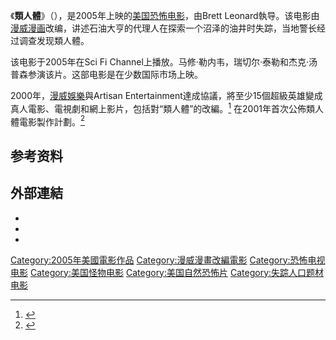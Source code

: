 {{Infobox film
| name           = 類人體
| original_name       = {{lang|en|''Man-Thing''}}
| image          = 
| alt            = 
| caption        = 在Lions Gate Entertainment的DVD
| film name      = 
| director       = [[Brett_Leonard|Brett Leonard]]
| producer       = {{Plainlist|
* [[Avi_Arad|Avi Arad]]
* Scott Karol
* [[Gimel_Everett|Gimel Everett]]
* Christopher Petzel}}
| writer         = Hans Rodionoff
| screenplay     = 
| story          = 
| based on       = {{Based on|{{link-en|類人體|Man-Thing}}}}
| starring       = {{Plainlist|
* [[Steve_Bastoni|Steve Bastoni]]
* [[Rachael_Taylor|Rachael Taylor]]
* [[艾歷克斯·奧洛林|艾歷克斯·奧洛林]]
* [[Rawiri_Paratene|Rawiri Paratene]]
* [[Jack_Thompson_(actor)|Jack Thompson]]
* [[Robert_Mammone|Robert Mammone]]
* [[Matthew_Le_Nevez|Matthew Le Nevez]]}}
| narrator       = 
| music          = Roger Mason
| cinematography = Steve Arnold
| editing        = Martin Connor
| studio         = Lions Gate Films <br> Fierce Entertainment <br> [[Marvel_Entertainment|Marvel Entertainment]] <br> Screenland Movieworld
| distributor    = Lions Gate Films
| released       = {{film date|2005|04|21|[[新加坡|新加坡]]}}
| runtime        = 97分钟
| country        = [[美国|美国]]
| language       = 英语
| budget         = 750万美元
| gross          = 110万美元<ref>{{cite web|url = http://www.boxofficemojo.com/movies/?page=intl&id=man-thing.htm|title = ''Man-Thing''|publisher = Box Office Mojo|website = boxofficemojo.com|accessdate = 25 August 2015|archive-date = 2018-06-12|archive-url = https://web.archive.org/web/20180612141129/http://www.boxofficemojo.com/movies/?page=intl&id=man-thing.htm|dead-url = no}}</ref>
}}
《'''類人體'''》（{{lang-en|''Man-Thing''}}），是2005年上映的[[美国|美国]][[恐怖片|恐怖电影]]，由Brett Leonard執导。该电影由[[漫威漫画|漫威漫画]]{{link-en|類人體|Man-Thing|同名漫画}}改编，讲述石油大亨的代理人在探索一个沼泽的油井时失踪，当地警长经过调查发现類人體。

该电影于2005年在Sci Fi Channel上播放。马修·勒内韦，瑞切尔·泰勒和杰克·汤普森参演该片。这部电影是在少数国际市场上映。

2000年，[[漫威娛樂|漫威娛樂]]與Artisan Entertainment達成協議，將至少15個超級英雄變成真人電影、電視劇和網上影片，包括對“類人體”的改編。<ref>{{cite news|last1=Fleming|first1=Michael|title=Artisan deal a real Marvel|url=http://variety.com/2000/film/news/artisan-deal-a-real-marvel-1117781709/|accessdate=May 10, 2016|work=Variety|agency=Deadline Hollywood|date=May 16, 2000|archive-date=2017-09-22|archive-url=https://web.archive.org/web/20170922150848/http://variety.com/2000/film/news/artisan-deal-a-real-marvel-1117781709/|dead-url=no}}</ref>
在2001年首次公佈類人體電影製作計劃。<ref name=schroeder2006>{{cite web | url =http://www.lonely.geek.nz/mtmovie.html | first=Darren |last= Schroeder | publisher= Lonely.Geek.nz | title=Movie Things > ''Man-Thing'' |accessdate= March 3, 2015| year=2006| archivedate= January 21, 2015| archiveurl=https://web.archive.org/web/20150121084525/http://www.lonely.geek.nz/fording_the_mainstream/man-thing/movie-thing.html | deadurl=no}}</ref>

==参考资料==
{{reflist}}

==外部連結==
* {{IMDb title|0290747|Man-Thing}}
* {{mojo title|man-thing}}
* {{rotten-tomatoes|manthing}}

{{驚奇漫畫電影}}
{{漫威漫畫電視劇}}

[[Category:2005年美國電影作品|Category:2005年美國電影作品]]
[[Category:漫威漫畫改編電影|Category:漫威漫畫改編電影]]
[[Category:恐怖电视电影|Category:恐怖电视电影]]
[[Category:美国怪物电影|Category:美国怪物电影]]
[[Category:美国自然恐怖片|Category:美国自然恐怖片]]
[[Category:失踪人口题材电影|Category:失踪人口题材电影]]
